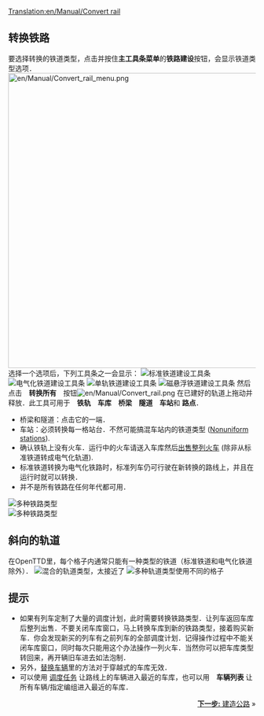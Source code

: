 [[Translation:en/Manual/Convert rail]]
{{zh/Manual/教程}}
==转换铁路==
要选择转换的铁道类型，点击并按住'''主工具条菜单'''的'''铁路建设'''按钮，会显示铁道类型选项．
[[File:en/Manual/Convert rail menu.png|600px]]<br/>
选择一个选项后，下列工具条之一会显示：
[[File:en/Manual/Railroad Construction.png|none|frame|标准铁道建设工具条]]
[[File:en/Manual/Electrified Railway Construction.png|none|frame|电气化铁道建设工具条]]
[[File:en/Manual/Monorail Construction.png|none|frame|单轨铁道建设工具条]]
[[File:en/Manual/Maglev Construction.png|none|frame|磁悬浮铁道建设工具条]]
然后点击　'''转换所有'''　按钮[[File:en/Manual/Convert rail.png]] 在已建好的轨道上拖动并释放．此工具可用于　'''铁轨'''　'''车库'''　'''桥梁'''　'''隧道'''　'''车站'''和 '''路点'''．
*桥梁和隧道：点击它的一端．
*车站：必须转换每一格站台．不然可能搞混车站内的铁道类型 ([[en/Archive/Manual/Settings/Nonuniform stations|Nonuniform stations]]).
*确认铁轨上没有火车．运行中的火车请送入车库然后[[en/Manual/Sell entire train|出售整列火车]] (除非从标准铁道转成电气化轨道).
*标准铁道转换为电气化铁路时，标准列车仍可行驶在新转换的路线上，并且在运行时就可以转换．
*并不是所有铁路在任何年代都可用．
[[File:en/Manual/Convert rail tunnel.png|none|frame|多种铁路类型]]<br/>
[[File:en/Manual/Convert station.png|none|frame|多种铁路类型]]

==斜向的轨道==
在OpenTTD里，每个格子内通常只能有一种类型的铁道（标准铁道和电气化铁道除外）．
[[File:en/Manual/Convert rail close.png|left|frame|混合的轨道类型，太接近了]]
[[File:en/Manual/Convert rail good.png|none|frame|多种轨道类型使用不同的格子]]

==提示==
* 如果有列车定制了大量的调度计划，此时需要转换铁路类型．让列车返回车库后整列出售．不要关闭车库窗口，马上转换车库到新的铁路类型，接着购买新车．你会发现新买的列车有之前列车的全部调度计划．记得操作过程中不能关闭车库窗口，同时每次只能用这个办法操作一列火车．当然你可以把车库类型转回来，再开辆旧车进去如法泡制．
*另外，[[zh/Manual/教程/替换车辆|替换车辆]]里的方法对于穿越式的车库无效．
*可以使用 [[zh/Manual/教程/调度任务|调度任务]] 让路线上的车辆进入最近的车库，也可以用　'''车辆列表''' 让所有车辆/指定编组进入最近的车库．

<span style="float: right">[[zh/Manual/教程/建造公路|'''下一步:''' 建造公路]] &raquo;</span>